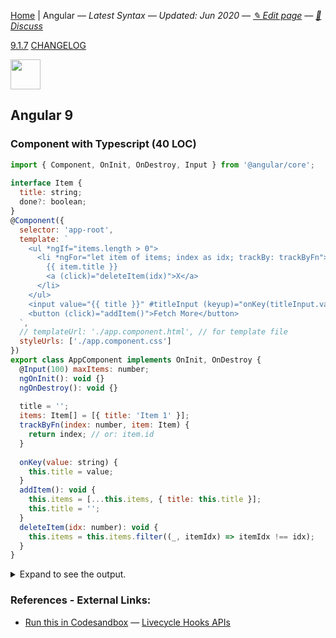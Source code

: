 
[Home](/) | Angular — _Latest Syntax — Updated: Jun 2020 — [✎ Edit page](https://github.com/ngduc/syntax.codes/edit/master/docs/angular.mdx) — [💬 Discuss](https://github.com/ngduc/syntax.codes/issues/2)_

<a className="tagButton" href="https://github.com/angular/angular/releases">9.1.7</a> <a className="tagButton" href="https://github.com/angular/angular/blob/master/CHANGELOG.md">CHANGELOG</a>

<img src="https://upload.wikimedia.org/wikipedia/commons/thumb/c/cf/Angular_full_color_logo.svg/80px-Angular_full_color_logo.svg.png" height="48" />

## Angular 9

### Component with Typescript (40 LOC)

```.js
import { Component, OnInit, OnDestroy, Input } from '@angular/core';
  
interface Item {
  title: string;
  done?: boolean;
}
@Component({
  selector: 'app-root',
  template: `
    <ul *ngIf="items.length > 0">
      <li *ngFor="let item of items; index as idx; trackBy: trackByFn">
        {{ item.title }}
        <a (click)="deleteItem(idx)">X</a>
      </li>
    </ul>
    <input value="{{ title }}" #titleInput (keyup)="onKey(titleInput.value)" />
    <button (click)="addItem()">Fetch More</button>
  `,
  // templateUrl: './app.component.html', // for template file
  styleUrls: ['./app.component.css']
})
export class AppComponent implements OnInit, OnDestroy {
  @Input(100) maxItems: number;
  ngOnInit(): void {}
  ngOnDestroy(): void {}
  
  title = '';
  items: Item[] = [{ title: 'Item 1' }];
  trackByFn(index: number, item: Item) {
    return index; // or: item.id
  }
  
  onKey(value: string) {
    this.title = value;
  }
  addItem(): void {
    this.items = [...this.items, { title: this.title }];
    this.title = '';
  }
  deleteItem(idx: number): void {
    this.items = this.items.filter((_, itemIdx) => itemIdx !== idx);
  }
}
```

<details>
  <summary>Expand to see the output.</summary>  
  <iframe
    src="https://codesandbox.io/embed/angular-9-example-cr1nd?module=/src/app/app.component.ts&theme=light&view=preview&hidenavigation=1&hidedevtools=1"
    style={{ width: '100%', height: 300, border: 0, borderRadius: 4 }}
    allow="accelerometer; ambient-light-sensor; camera; encrypted-media; geolocation; gyroscope; hid; microphone; midi; payment; usb; vr; xr-spatial-tracking"
    sandbox="allow-autoplay allow-forms allow-modals allow-popups allow-presentation allow-same-origin allow-scripts"
  ></iframe>
</details>

### References - External Links:
- [Run this in Codesandbox](https://codesandbox.io/s/angular-9-example-cr1nd?module=/src/app/app.component.ts) — [Livecycle Hooks APIs](https://angular.io/guide/lifecycle-hooks)
